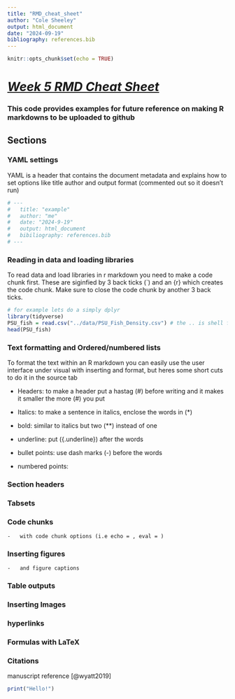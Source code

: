 ```yaml
---
title: "RMD_cheat_sheet"
author: "Cole Sheeley"
output: html_document
date: "2024-09-19"
bibliography: references.bib
---
```


```r
knitr::opts_chunk$set(echo = TRUE)
```

# [***Week 5 RMD Cheat Sheet***]{.underline}

### This code provides examples for future reference on making R markdowns to be uploaded to github

## **Sections** {.tabset}

### YAML settings

YAML is a header that contains the document metadata and explains how to set options like title author and output format (commented out so it doesn't run)

```r
# ---
#   title: "example"
#   author: "me"
#   date: "2024-9-19"
#   output: html_document
#   bibiliography: references.bib
# ---
```

### Reading in data and loading libraries

To read data and load libraries in r markdown you need to make a code chunk first. These are siginfied by 3 back ticks (\`) and an {r} which creates the code chunk. Make sure to close the code chunk by another 3 back ticks.

```r
# for example lets do a simply dplyr
library(tidyverse)
PSU_fish = read.csv("../data/PSU_Fish_Density.csv") # the .. is shell for going back two directories
head(PSU_fish)
```

### Text formatting and Ordered/numbered lists

To format the text within an R markdown you can easily use the user interface under visual with inserting and format, but heres some short cuts to do it in the source tab

-   Headers: to make a header put a hastag (\#) before writing and it makes it smaller the more (\#) you put

-   Italics: to make a sentence in italics, enclose the words in (\*)

-   bold: similar to italics but two (\*\*) instead of one

-   underline: put ({.underline}) after the words

-   bullet points: use dash marks (-) before the words

-   numbered points:

### Section headers

### Tabsets

### Code chunks

```         
-   with code chunk options (i.e echo = , eval = )
```

### Inserting figures

```         
-   and figure captions
```

### Table outputs

### Inserting Images

### hyperlinks

### Formulas with LaTeX

### Citations

manuscript reference [@wyatt2019]

```r
print("Hello!")
```
